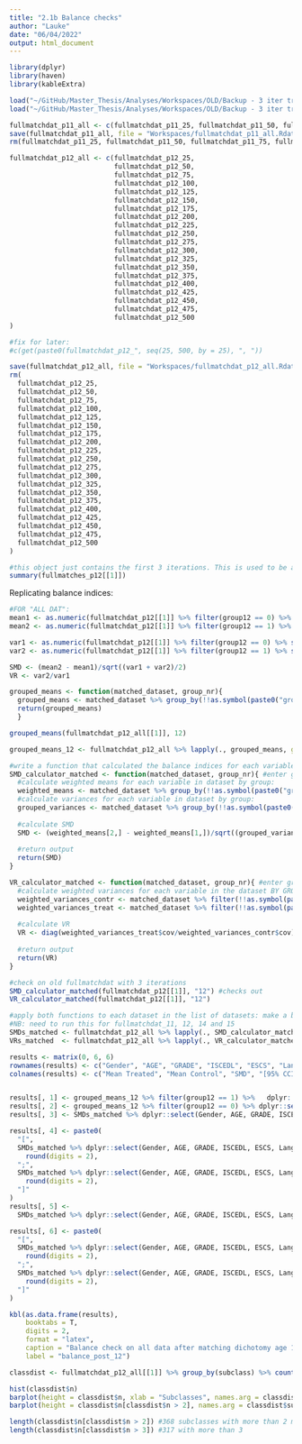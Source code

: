 ```yaml
---
title: "2.1b Balance checks"
author: "Lauke"
date: "06/04/2022"
output: html_document
---
```


```r
library(dplyr)
library(haven)
library(kableExtra)
```

```r
load("~/GitHub/Master_Thesis/Analyses/Workspaces/OLD/Backup - 3 iter trial/fullmatches_p12.Rdata")
load("~/GitHub/Master_Thesis/Analyses/Workspaces/OLD/Backup - 3 iter trial/fullmatchdat_p12.Rdata")
```


```r
fullmatchdat_p11_all <- c(fullmatchdat_p11_25, fullmatchdat_p11_50, fullmatchdat_p11_75, fullmatchdat_p11_100)
save(fullmatchdat_p11_all, file = "Workspaces/fullmatchdat_p11_all.Rdata")
rm(fullmatchdat_p11_25, fullmatchdat_p11_50, fullmatchdat_p11_75, fullmatchdat_p11_100)
```

```r
fullmatchdat_p12_all <- c(fullmatchdat_p12_25,
                          fullmatchdat_p12_50,
                          fullmatchdat_p12_75,
                          fullmatchdat_p12_100,
                          fullmatchdat_p12_125,
                          fullmatchdat_p12_150,
                          fullmatchdat_p12_175,
                          fullmatchdat_p12_200,
                          fullmatchdat_p12_225,
                          fullmatchdat_p12_250,
                          fullmatchdat_p12_275,
                          fullmatchdat_p12_300,
                          fullmatchdat_p12_325,
                          fullmatchdat_p12_350,
                          fullmatchdat_p12_375,
                          fullmatchdat_p12_400,
                          fullmatchdat_p12_425,
                          fullmatchdat_p12_450,
                          fullmatchdat_p12_475,
                          fullmatchdat_p12_500
)

#fix for later:                          
#c(get(paste0(fullmatchdat_p12_", seq(25, 500, by = 25), ", "))

save(fullmatchdat_p12_all, file = "Workspaces/fullmatchdat_p12_all.Rdata")
rm(
  fullmatchdat_p12_25,
  fullmatchdat_p12_50,
  fullmatchdat_p12_75,
  fullmatchdat_p12_100,
  fullmatchdat_p12_125,
  fullmatchdat_p12_150,
  fullmatchdat_p12_175,
  fullmatchdat_p12_200,
  fullmatchdat_p12_225,
  fullmatchdat_p12_250,
  fullmatchdat_p12_275,
  fullmatchdat_p12_300,
  fullmatchdat_p12_325,
  fullmatchdat_p12_350,
  fullmatchdat_p12_375,
  fullmatchdat_p12_400,
  fullmatchdat_p12_425,
  fullmatchdat_p12_450,
  fullmatchdat_p12_475,
  fullmatchdat_p12_500
)
```

```r
#this object just contains the first 3 iterations. This is used to be able to write functions that replicate the balance statistics the summary function on a matchit object gives, so that I can apply them to matched datasets (smaller objects)
summary(fullmatches_p12[[1]])
```

Replicating balance indices:
```r
#FOR "ALL DAT": 
mean1 <- as.numeric(fullmatchdat_p12[[1]] %>% filter(group12 == 0) %>% summarise(mean(AGE)))
mean2 <- as.numeric(fullmatchdat_p12[[1]] %>% filter(group12 == 1) %>% summarise(mean(AGE)))

var1 <- as.numeric(fullmatchdat_p12[[1]] %>% filter(group12 == 0) %>% summarise(var(AGE)))
var2 <- as.numeric(fullmatchdat_p12[[1]] %>% filter(group12 == 1) %>% summarise(var(AGE)))

SMD <- (mean2 - mean1)/sqrt((var1 + var2)/2)
VR <- var2/var1

grouped_means <- function(matched_dataset, group_nr){
  grouped_means <- matched_dataset %>% group_by(!!as.symbol(paste0("group", group_nr))) %>% summarise(across(where(is.numeric), ~mean(.x)))
  return(grouped_means)
  }

grouped_means(fullmatchdat_p12_all[[1]], 12)

```

```r
grouped_means_12 <- fullmatchdat_p12_all %>% lapply(., grouped_means, group_nr = 12) %>% do.call(rbind, .) %>% as.data.frame()
```

```r
#write a function that calculated the balance indices for each variable in a matched dataset
SMD_calculator_matched <- function(matched_dataset, group_nr){ #enter group_nr as 11, not as "11"
  #calculate weighted means for each variable in dataset by group:
  weighted_means <- matched_dataset %>% group_by(!!as.symbol(paste0("group", group_nr))) %>% summarise(across(where(is.numeric), ~ weighted.mean(.x, w = weights)))
  #calculate variances for each variable in dataset by group:
  grouped_variances <- matched_dataset %>% group_by(!!as.symbol(paste0("group", group_nr))) %>% summarise(across(where(is.numeric), ~var(.x)))
  
  #calculate SMD
  SMD <- (weighted_means[2,] - weighted_means[1,])/sqrt((grouped_variances[1,] + grouped_variances[2,])/2)
  
  #return output
  return(SMD)
}

VR_calculator_matched <- function(matched_dataset, group_nr){ #enter group_nr as 11, not as "11"
  #calculate weighted variances for each variable in the dataset BY GROUP separately
  weighted_variances_contr <- matched_dataset %>% filter(!!as.symbol(paste0("group", group_nr)) == 0) %>% dplyr::select(where(is.numeric)) %>% cov.wt(., wt = .$weights)
  weighted_variances_treat <- matched_dataset %>% filter(!!as.symbol(paste0("group", group_nr)) == 1) %>% dplyr::select(where(is.numeric)) %>% cov.wt(., wt = .$weights)
  
  #calculate VR
  VR <- diag(weighted_variances_treat$cov/weighted_variances_contr$cov)
  
  #return output
  return(VR)
}

#check on old fullmatchdat with 3 iterations
SMD_calculator_matched(fullmatchdat_p12[[1]], "12") #checks out
VR_calculator_matched(fullmatchdat_p12[[1]], "12")

```

```r
#apply both functions to each dataset in the list of datasets: make a big ass data frame for SMD's and VR's to take averages over
#NB: need to run this for fullmatchdat_11, 12, 14 and 15 
SMDs_matched <- fullmatchdat_p12_all %>% lapply(., SMD_calculator_matched, group_nr = 12) %>% do.call(rbind, .) %>% as.data.frame()
VRs_matched  <- fullmatchdat_p12_all %>% lapply(., VR_calculator_matched, group_nr= 12)  %>% do.call(rbind, .) %>% as.data.frame()
```


```r
results <- matrix(0, 6, 6)
rownames(results) <- c("Gender", "AGE", "GRADE", "ISCEDL", "ESCS", "Language")
colnames(results) <- c("Mean Treated", "Mean Control", "SMD", "[95% CCI]", "VR", "[95% CCI]")


results[, 1] <- grouped_means_12 %>% filter(group12 == 1) %>%   dplyr::select(Gender, AGE, GRADE, ISCEDL, ESCS, Language) %>% colMeans() %>% round(digits = 2)
results[, 2] <- grouped_means_12 %>% filter(group12 == 0) %>% dplyr::select(Gender, AGE, GRADE, ISCEDL, ESCS, Language) %>% colMeans() %>% round(digits = 2)
results[, 3] <- SMDs_matched %>% dplyr::select(Gender, AGE, GRADE, ISCEDL, ESCS, Language) %>% colMeans() %>% round(digits = 2)

results[, 4] <- paste0(
  "[",
  SMDs_matched %>% dplyr::select(Gender, AGE, GRADE, ISCEDL, ESCS, Language) %>% apply(., 2, quantile, 0.025) %>%
    round(digits = 2),
  ";",
  SMDs_matched %>% dplyr::select(Gender, AGE, GRADE, ISCEDL, ESCS, Language) %>% apply(., 2, quantile, 0.975) %>%
    round(digits = 2),
  "]"
)
results[, 5] <-
  SMDs_matched %>% dplyr::select(Gender, AGE, GRADE, ISCEDL, ESCS, Language) %>% colMeans() %>% round(digits = 2)

results[, 6] <- paste0(
  "[",
  SMDs_matched %>% dplyr::select(Gender, AGE, GRADE, ISCEDL, ESCS, Language) %>% apply(., 2, quantile, 0.025) %>%
    round(digits = 2),
  ";",
  SMDs_matched %>% dplyr::select(Gender, AGE, GRADE, ISCEDL, ESCS, Language) %>% apply(., 2, quantile, 0.975) %>%
    round(digits = 2),
  "]"
)

kbl(as.data.frame(results), 
    booktabs = T, 
    digits = 2, 
    format = "latex",
    caption = "Balance check on all data after matching dichotomy age 12", 
    label = "balance_post_12")
```


```r
classdist <- fullmatchdat_p12_all[[1]] %>% group_by(subclass) %>% count()

hist(classdist$n)
barplot(height = classdist$n, xlab = "Subclasses", names.arg = classdist$subclass)
barplot(height = classdist$n[classdist$n > 2], names.arg = classdist$subclass[classdist$n > 2])

length(classdist$n[classdist$n > 2]) #368 subclasses with more than 2 matches
length(classdist$n[classdist$n > 3]) #317 with more than 3
```









